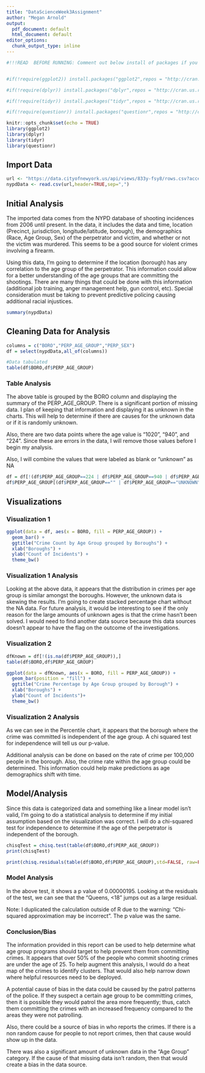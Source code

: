 ```yaml
---
title: "DataScienceWeek3Assignment"
author: "Megan Arnold"
output:
  pdf_document: default
  html_document: default
editor_options:
  chunk_output_type: inline
---
```



```r

#!!!READ  BEFORE RUNNING: Comment out below install of packages if you don't want them installed through this method. Only completed to ensure the document would knit first try.


#if(!require(ggplot2)) install.packages("ggplot2",repos = "http://cran.us.r-project.org")

#if(!require(dplyr)) install.packages("dplyr",repos = "http://cran.us.r-project.org")

#if(!require(tidyr)) install.packages("tidyr",repos = "http://cran.us.r-project.org")

#if(!require(questionr)) install.packages("questionr",repos = "http://cran.us.r-project.org")
```



```r
knitr::opts_chunk$set(echo = TRUE)
library(ggplot2)
library(dplyr)
library(tidyr)
library(questionr)
```

## Import Data

```r
url <- "https://data.cityofnewyork.us/api/views/833y-fsy8/rows.csv?accessType=DOWNLOAD"
nypdData <- read.csv(url,header=TRUE,sep=",")
```

## Initial Analysis

The imported data comes from the NYPD database of shooting incidences from 2006 until present. In the data, it includes the data and time, location (Precinct, jurisdiction, longitude/latitude, borough), the demographics (Race, Age Group, Sex) of the perpetrator and victim, and whether or not the victim was murdered. This seems to be a good source for violent crimes involving a firearm.

Using this data, I'm going to determine if the location (borough) has any correlation to the age group of the perpetrator. This information could allow for a better understanding of the age groups that are committing the shootings. There are many things that could be done with this information (additional job training, anger management help, gun control, etc). Special consideration must be taking to prevent predictive policing causing additional racial injustices. 

```r
summary(nypdData)
```

## Cleaning Data for Analysis
```r
columns = c("BORO","PERP_AGE_GROUP","PERP_SEX")
df = select(nypdData,all_of(columns))

#Data tabulated
table(df$BORO,df$PERP_AGE_GROUP)
```
### Table Analysis

The above table is grouped by the BORO column and displaying the summary of the PERP_AGE_GROUP. There is a significant portion of missing data. I plan of keeping that information and displaying it as unknown in the charts. This will help to determine if there are causes for the unknown data or if it is randomly unknown.

Also, there are two data points where the age value is "1020", "940", and "224". Since these are errors in the data, I will remove those values before I begin my analysis.

Also, I will combine the values that were labeled as blank or "unknown" as NA

```r
df = df[!(df$PERP_AGE_GROUP==224 | df$PERP_AGE_GROUP==940 | df$PERP_AGE_GROUP==1020),] #Remove the incorrect data
df$PERP_AGE_GROUP[(df$PERP_AGE_GROUP=="" | df$PERP_AGE_GROUP=="UNKNOWN")] <-NA #Make blank and unknown consistent
```

## Visualizations

### Visualization 1
```r
ggplot(data = df, aes(x = BORO, fill = PERP_AGE_GROUP)) +
  geom_bar() +
  ggtitle("Crime Count by Age Group grouped by Boroughs") + 
  xlab("Boroughs") +
  ylab("Count of Incidents") +
  theme_bw()
```

### Visualization 1 Analysis

Looking at the above data, it appears that the distribution in crimes per age group is similar amongst the boroughs. However, the unknown data is skewing the results. I'm going to create stacked percentage chart without the NA data. For future analysis, it would be interesting to see if the only reason for the large amounts of unknown ages is that the crime hasn't been solved. I would need to find another data source because this data sources doesn't appear to have the flag on the outcome of the investigations.

### Visualization 2
```r
dfKnown = df[!(is.na(df$PERP_AGE_GROUP)),]
table(df$BORO,df$PERP_AGE_GROUP)
```
```r
ggplot(data = dfKnown, aes(x = BORO, fill = PERP_AGE_GROUP)) +
  geom_bar(position = "fill") +
  ggtitle("Crime Percentage by Age Group grouped by Borough") + 
  xlab("Boroughs") +
  ylab("Count of Incidents")+
  theme_bw()
```

### Visualization 2 Analysis

As we can see in the Percentile chart, it appears that the borough where the crime was committed is independent of the age group. A chi squared test for independence will tell us our p-value. 

Additional analysis can be done on based on the rate of crime per 100,000 people in the borough. Also, the crime rate within the age group could be determined. This information could help make predictions as age demographics shift with time.

## Model/Analysis

Since this data is categorized data and something like a linear model isn't valid, I'm going to do a statistical analysis to determine if my initial assumption based on the visualization was correct. I will do a chi-squared test for independence to determine if the age of the perpetrator is independent of the borough.

```r

chisqTest = chisq.test(table(df$BORO,df$PERP_AGE_GROUP))
print(chisqTest)

print(chisq.residuals(table(df$BORO,df$PERP_AGE_GROUP),std=FALSE, raw=FALSE))
```

### Model Analysis

In the above test, it shows a p value of 0.00000195. Looking at the residuals of the test, we can see that the "Queens, <18" jumps out as a large residual.

Note:
I duplicated the calculation outside of R due to the warning: "Chi-squared approximation may be incorrect". The p value was the same. 


### Conclusion/Bias
The information provided in this report can be used to help determine what age group programs should target to help prevent them from committing crimes. It appears that over 50% of the people who commit shooting crimes are under the age of 25. To help augment this analysis, I would do a heat map of the crimes to identify clusters. That would also help narrow down where helpful resources need to be deployed. 

A potential cause of bias in the data could be caused by the patrol patterns of the police. If they suspect a certain age group to be committing crimes, then it is possible they would patrol the area more frequently; thus, catch them committing the crimes with an increased frequency compared to the areas they were not patrolling. 

Also, there could be a source of bias in who reports the crimes. If there is a non random cause for people to not report crimes, then that cause would show up in the data.

There was also a significant amount of unknown data in the "Age Group" category. If the cause of that missing data isn't random, then that would create a bias in the data source.

